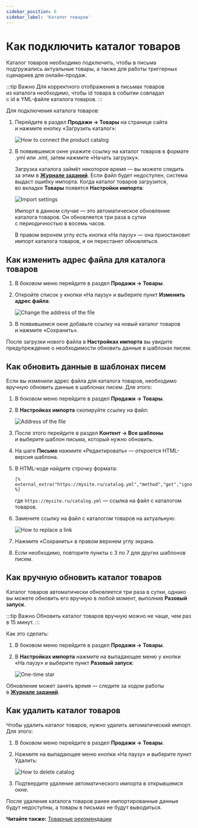 ```yaml
---
sidebar_position: 6
sidebar_label: 'Каталог товаров'
---
```


# Как подключить каталог товаров

Каталог товаров необходимо подключить, чтобы в письма подгружались актуальные товары, а&nbsp;также для работы триггерных сценариев для онлайн-продаж.

:::tip Важно
Для корректного отображения в&nbsp;письмах товаров из&nbsp;каталога необходимо, чтобы id&nbsp;товара в&nbsp;событии совпадал с&nbsp;id&nbsp;в&nbsp;YML-файле каталога товаров.
:::

Для подключения каталога товаров:

1. Перейдите в&nbsp;раздел **Продажи &rarr; Товары** на&nbsp;странице сайта и&nbsp;нажмите кнопку &laquo;Загрузить каталог&raquo;:

   ![How to connect the product catalog](/img/ecom/product-catalog/product-catalog.png)

2. В&nbsp;появившемся окне укажите ссылку на&nbsp;каталог товаров в&nbsp;формате .yml или .xml, затем нажмите &laquo;Начать загрузку&raquo;.

   Загрузка каталога займёт некоторое время&nbsp;&mdash; вы&nbsp;можете следить за&nbsp;этим в&nbsp;[**Журнале заданий**](https://app.sendsay.ru/queue). Если файл будет недоступен, система выдаст ошибку импорта. Когда каталог товаров загрузится, во&nbsp;вкладке **Товары** появятся **Настройки импорта**:

   ![Import settings](/img/ecom/product-catalog/import-settings.png)

   Импорт в&nbsp;данном случае&nbsp;&mdash; это автоматическое обновление каталога товаров. Он&nbsp;обновляется три раза в&nbsp;сутки с&nbsp;периодичностью в&nbsp;восемь часов.

   В&nbsp;правом верхнем углу есть кнопка &laquo;На&nbsp;паузу&raquo;&nbsp;&mdash; она приостановит импорт каталога товаров, и&nbsp;он&nbsp;перестанет обновляться.

## Как изменить адрес файла для каталога товаров

1. В&nbsp;боковом меню перейдите в&nbsp;раздел **Продажи &rarr; Товары**.
2. Откройте список у кнопки &laquo;На&nbsp;паузу» и&nbsp;выберите пункт **Изменить адрес файла**:

   ![Change the address of the file](/img/ecom/product-catalog/change-address-of-file.png)

3. В&nbsp;появившемся окне добавьте ссылку на&nbsp;новый каталог товаров и&nbsp;нажмите &laquo;Сохранить&raquo;.

После загрузки нового файла в&nbsp;**Настройках импорта** вы&nbsp;увидите предупреждение о&nbsp;необходимости обновить данные в&nbsp;шаблонах писем.

## Как обновить данные в&nbsp;шаблонах писем

Если вы&nbsp;изменили адрес файла для каталога товаров, необходимо вручную обновить данные в&nbsp;шаблонах писем. Для этого:

1. В&nbsp;боковом меню перейдите в&nbsp;раздел **Продажи &rarr; Товары**.
2. В **Настройках импорта** скопируйте ссылку на&nbsp;файл:

   ![Address of the file](/img/ecom/product-catalog/address-of-file.png)

3. После этого перейдите в&nbsp;раздел **Контент &rarr; Все шаблоны** и&nbsp;выберите шаблон письма, который нужно обновить.
4. На&nbsp;шаге **Письмо** нажмите &laquo;Редактировать&raquo;&nbsp;&mdash; откроется HTML-версия шаблона.
5. В&nbsp;HTML-коде найдите строчку формата:

   ```
   [% external_extra("https://mysite.ru/catalog.yml","method","get","ignore_error","1","format","yml") %]
   ```

   ​где `https://mysite.ru/catalog.yml` — ссылка на&nbsp;файл с&nbsp;каталогом товаров.

6. Замените ссылку на&nbsp;файл с&nbsp;каталогом товаров на&nbsp;актуальную:

   ![How to replace a link](/img/ecom/product-catalog/how-to-replace-link.gif)

7. Нажмите &laquo;Сохранить&raquo; в&nbsp;правом верхнем углу экрана.
8. Если необходимо, повторите пункты с&nbsp;3&nbsp;по&nbsp;7&nbsp;для других шаблонов писем.

## Как вручную обновить каталог товаров

Каталог товаров автоматически обновляется три раза в&nbsp;сутки, однако вы&nbsp;можете обновить его вручную в&nbsp;любой момент, выполнив **Разовый запуск**.

:::tip Важно
Обновить каталог товаров вручную можно не&nbsp;чаще, чем раз в&nbsp;15&nbsp;минут.
:::

Как это сделать:

1. В&nbsp;боковом меню перейдите в&nbsp;раздел **Продажи &rarr; Товары**.
2. В **Настройках импорта** нажмите на выпадающее меню у кнопки &laquo;На&nbsp;паузу&raquo; и&nbsp;выберите пункт **Разовый запуск**:

   ![One-time star](/img/ecom/product-catalog/one-time-start.png)

Обновление может занять время&nbsp;&mdash; следите за&nbsp;ходом работы в&nbsp;[**Журнале заданий**](https://app.sendsay.ru/queue).

## Как удалить каталог товаров

Чтобы удалить каталог товаров, нужно удалить автоматический импорт. Для этого:

1. В&nbsp;боковом меню перейдите в&nbsp;раздел **Продажи &rarr; Товары**.
2. Нажмите на&nbsp;выпадающее меню кнопки &laquo;На&nbsp;паузу&raquo; и&nbsp;выберите пункт Удалить:

   ![How to delete catalog](/img/ecom/product-catalog/delete-catalog.png)

3. Подтвердите удаление автоматического импорта в&nbsp;открывшемся окне.

После удаления каталога товаров ранее импортированные данные будут недоступны, а&nbsp;товары в&nbsp;письмах не&nbsp;будут выводиться.

**Читайте также:** [Товарные рекомендации](https://docs.sendsay.ru/ecom/product-recommendations)
